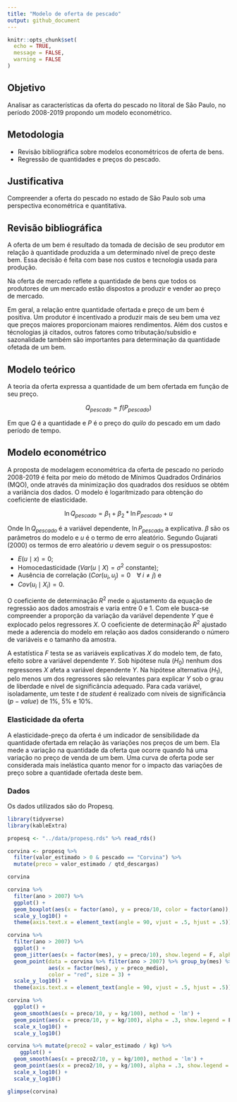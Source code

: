 ```yaml
---
title: "Modelo de oferta de pescado"
output: github_document
---
```


```r
knitr::opts_chunk$set(
  echo = TRUE,
  message = FALSE,
  warning = FALSE
)
```

## Objetivo

Analisar as características da oferta do pescado no litoral de São Paulo, no período 2008-2019 propondo um modelo econométrico.

## Metodologia

 * Revisão bibliográfica sobre modelos econométricos de oferta de bens.
 * Regressão de quantidades e preços do pescado.
 
## Justificativa

Compreender a oferta do pescado no estado de São Paulo sob uma perspectiva econométrica e quantitativa.

## Revisão bibliográfica

A oferta de um bem é resultado da tomada de decisão de seu produtor em relação à quantidade produzida a um determinado nível de preço deste bem. Essa decisão é feita com base nos custos e tecnologia usada para produção.

Na oferta de mercado reflete a quantidade de bens que todos os produtores de um mercado estão dispostos a produzir e vender ao preço de mercado.

Em geral, a relação entre quantidade ofertada e preço de um bem é positiva. Um produtor é incentivado a produzir mais de seu bem uma vez que preços maiores proporcionam maiores rendimentos. Além dos custos e técnologias já citados, outros fatores como tributação/subsídio e sazonalidade também são importantes para determinação da quantidade ofetada de um bem.

## Modelo teórico

A teoria da oferta expressa a quantidade de um bem ofertada em função de seu preço.

$$Q_{pescado} = f(P_{pescado})$$

Em que $Q$ é a quantidade e $P$ é o preço do *quilo* do pescado em um dado período de tempo.

## Modelo econométrico

A proposta de modelagem econométrica da oferta de pescado  no período 2008-2019 é feita por meio do método de Mínimos Quadrados Ordinários (MQO), onde através da minimização dos quadrados dos resíduos se obtém a variância dos dados. O modelo é logaritmizado para obtenção do coeficiente de elasticidade.

$$\ln{Q_{pescado}} = \beta_{1} + \beta_{2} * \ln{P_{pescado}} + u$$

Onde $\ln{Q_{pescado}}$ é a variável dependente, $\ln{P_{pescado}}$ a explicativa. $\beta$ são os parâmetros do modelo e $u$ é o termo de erro aleatório. Segundo Gujarati (2000) os termos de erro aleatório $u$ devem seguir o os pressupostos:
 
  * $E(u \mid x) = 0$;
  * Homocedasticidade ($Var(u \mid X) = \sigma^{2}$ constante);
  * Ausência de correlação ($Cor(u_i, u_j) = 0 \;\;\;\; \forall \; i \ne j$) e 
  * $Cov(u_i \mid X_i) = 0$.

O coeficiente de determinação $R^2$ mede o ajustamento da equação de regressão aos dados amostrais e varia entre $0$ e $1$. Com ele busca-se compreender a proporção da variação da variável dependente $Y$ que é explocado pelos regressores $X$. O coeficiente de determinação $R^2$ ajustado mede a aderencia do modelo em relação aos dados considerando o número de variáveis e o tamanho da amostra.

A estatística $F$ testa se as variáveis explicativas $X$ do modelo tem, de fato, efeito sobre a variável dependente $Y$. Sob hipótese nula ($H_0$) nenhum dos regressores $X$ afeta a variável dependente $Y$. Na hipótese alternativa ($H_1$), pelo menos um dos regressores são relevantes para explicar $Y$ sob o grau de liberdade e nível de significãncia adequado. Para cada variável, isoladamente, um teste $t$ de *student* é realizado com níveis de significância ($p-value$) de 1\%, 5\% e 10\%.

### Elasticidade da oferta

A elasticidade-preço da oferta é um indicador de sensibilidade da quantidade ofertada em relação às variações nos preços de um bem. Ela mede a variação na quantidade da oferta que ocorre quando há uma variação no preço de venda de um bem. Uma curva de oferta pode ser considerada mais inelástica quanto menor for o impacto das variações de preço sobre a quantidade ofertada deste bem.

### Dados

Os dados utilizados são do Propesq.

```r
library(tidyverse)
library(kableExtra)

propesq <- "../data/propesq.rds" %>% read_rds()

corvina <- propesq %>%
  filter(valor_estimado > 0 & pescado == "Corvina") %>%
  mutate(preco = valor_estimado / qtd_descargas)

corvina
```

```r
corvina %>%
  filter(ano > 2007) %>%
  ggplot() +
  geom_boxplot(aes(x = factor(ano), y = preco/10, color = factor(ano)), show.legend = F) +
  scale_y_log10() +
  theme(axis.text.x = element_text(angle = 90, vjust = .5, hjust = .5))
```


```r
corvina %>%
  filter(ano > 2007) %>%
  ggplot() +
  geom_jitter(aes(x = factor(mes), y = preco/10), show.legend = F, alpha=.1) +
  geom_point(data = corvina %>% filter(ano > 2007) %>% group_by(mes) %>% summarise(preco_medio = mean(preco/10)),
             aes(x = factor(mes), y = preco_medio),
             color = "red", size = 3) +
  scale_y_log10() +
  theme(axis.text.x = element_text(angle = 90, vjust = .5, hjust = .5))
```


```r
corvina %>%
  ggplot() +
  geom_smooth(aes(x = preco/10, y = kg/100), method = 'lm') +
  geom_point(aes(x = preco/10, y = kg/100), alpha = .3, show.legend = F) +
  scale_x_log10() +
  scale_y_log10()
```


```r
corvina %>% mutate(preco2 = valor_estimado / kg) %>%
    ggplot() +
  geom_smooth(aes(x = preco2/10, y = kg/100), method = 'lm') +
  geom_point(aes(x = preco2/10, y = kg/100), alpha = .3, show.legend = F) +
  scale_x_log10() +
  scale_y_log10()
```

```r
glimpse(corvina)
```

